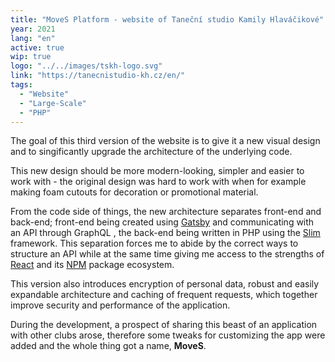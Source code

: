 ```yaml
---
title: "MoveS Platform - website of Taneční studio Kamily Hlaváčikové"
year: 2021
lang: "en"
active: true
wip: true
logo: "../../images/tskh-logo.svg"
link: "https://tanecnistudio-kh.cz/en/"
tags:
  - "Website"
  - "Large-Scale"
  - "PHP"
---
```


The goal of this third version of the website is to give it a new visual design and to singificantly upgrade the architecture of the underlying code.

This new design should be more modern-looking, simpler and easier to work with - the original design was hard to work with when for example making foam cutouts for decoration or promotional material.

From the code side of things, the new architecture separates front-end and back-end; front-end being created using <a href="https://gatsbyjs.com" target="_blank" rel="noopener noreferrer">Gatsby</a> and communicating with an API through GraphQL , the back-end being written in PHP using the <a href="https://slimframework.com" target="_blank" rel="noopener noreferrer">Slim</a> framework. This separation forces me to abide by the correct ways to structure an API while at the same time giving me access to the strengths of <a href="https://reactjs.org" target="_blank" rel="noopener noreferrer">React</a> and its <a href="https://npmjs.com" target="_blank" rel="noopener noreferrer">NPM</a> package ecosystem.

This version also introduces encryption of personal data, robust and easily expandable architecture and caching of frequent requests, which together improve security and performance of the application.

During the development, a prospect of sharing this beast of an application with other clubs arose, therefore some tweaks for customizing the app were added and the whole thing got a name, **MoveS**.
